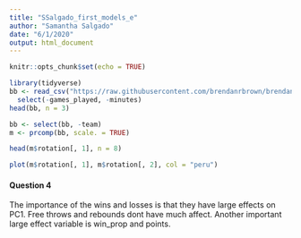 ```yaml
---
title: "SSalgado_first_models_e"
author: "Samantha Salgado"
date: "6/1/2020"
output: html_document
---
```


```r
knitr::opts_chunk$set(echo = TRUE)
```

```r
library(tidyverse)
bb <- read_csv("https://raw.githubusercontent.com/brendanrbrown/brendanrbrown.github.io/master/nba-teams-2017.csv") %>%
  select(-games_played, -minutes)
head(bb, n = 3)
```



```r

bb <- select(bb, -team)
m <- prcomp(bb, scale. = TRUE)
```

```r
head(m$rotation[, 1], n = 8)
```


```r
plot(m$rotation[, 1], m$rotation[, 2], col = "peru")
```


#### Question 4
The importance of the wins and losses is that they have large effects on PC1. Free throws and rebounds dont have much affect. Another important large effect variable is win_prop and points.  